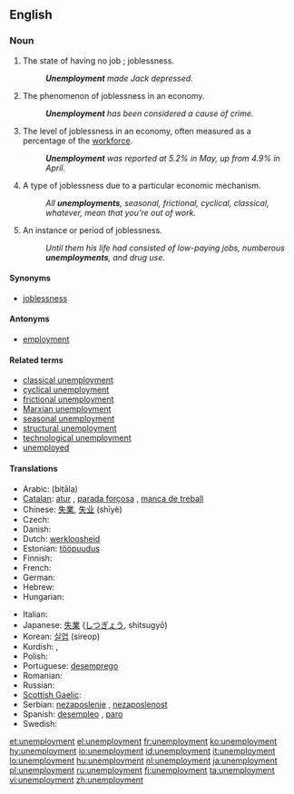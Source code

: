 ==English==

===Noun===
{{en-noun|unemployments|-}}

# The state of having no job<!--pertinent?, which may cause late [[filial life]]-->; joblessness.
#: '''''Unemployment''' made Jack depressed.''
# The phenomenon of joblessness in an economy.
#: '''''Unemployment''' has been considered a cause of crime.''
# The level of joblessness in an economy, often measured as a percentage of the [[workforce]].
#: '''''Unemployment''' was reported at 5.2% in May, up from 4.9% in April.''
# {{countable}} A type of joblessness due to a particular economic mechanism.
#: ''All '''unemployments''', seasonal, frictional, cyclical, classical, whatever, mean that you're out of work.''
# {{countable}} An instance or period of joblessness.
#: ''Until them his life had consisted of low-paying jobs, numberous '''unemployments''', and drug use.''

====Synonyms====
* [[joblessness]]

====Antonyms====
* [[employment]]

====Related terms====
* [[classical unemployment]]
* [[cyclical unemployment]]
* [[frictional unemployment]]
* [[Marxian unemployment]]
* [[seasonal unemployment]]
* [[structural unemployment]]
* [[technological unemployment]]
* [[unemployed]]

====Translations====
{{trans-top|joblessness}}
* Arabic: {{Arab|[[بطالة]]}} (biṭāla) {{f}}
* [[Catalan]]: [[atur]] {{m}}, [[parada forçosa]] {{f}}, [[manca de treball]] {{f}}
* Chinese: [[失業]], [[失业]] (shīyè)
* Czech: {{t-|cs|nezaměstnanost|f}}
* Danish: {{t|da|arbejdsløshed|c}}
* Dutch: [[werkloosheid]] {{f}}
* Estonian: [[tööpuudus]]
* Finnish: {{t+|fi|työttömyys}}
* French: {{t+|fr|chômage|m}}
* German: {{t+|de|Arbeitslosigkeit|f}}
* Hebrew: {{he-translation|אבטלה|av"talah}} {{f}}
* Hungarian: {{t+|hu|munkanélküliség}}
{{trans-mid}}
* Italian: {{t+|it|disoccupazione|f}}
* Japanese: [[失業]] ([[しつぎょう]], shitsugyō)
* Korean: [[실업]] (sireop)
* Kurdish: {{ku-Arab|[[بێ ئیشی]]}}, {{ku-Arab|[[بێکاری]]}}
* Polish: {{t+|pl|bezrobocie|n}}
* Portuguese: [[desemprego]] {{m}}
* Romanian: {{t+|ro|şomaj|n}}
* Russian: {{t+|ru|безработица|f|tr=bezrabótitsa|sc=Cyrl}}
* [[Scottish Gaelic]]: {{t-|gd|cion-cosnaidh|m|xs=Scottish Gaelic}}
* Serbian: [[nezaposlenje]] {{n}}, [[nezaposlenost]] {{f}}
* Spanish: [[desempleo]] {{m}}, [[paro]] {{m}} {{italbrac|Spain}}
* Swedish: {{t+|sv|arbetslöshet}}
{{trans-bottom}}

[[et:unemployment]]
[[el:unemployment]]
[[fr:unemployment]]
[[ko:unemployment]]
[[hy:unemployment]]
[[io:unemployment]]
[[id:unemployment]]
[[it:unemployment]]
[[lo:unemployment]]
[[hu:unemployment]]
[[nl:unemployment]]
[[ja:unemployment]]
[[pl:unemployment]]
[[ru:unemployment]]
[[fi:unemployment]]
[[ta:unemployment]]
[[vi:unemployment]]
[[zh:unemployment]]